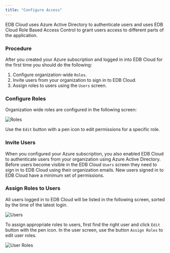 ```yaml
---
title: "Configure Access"
---
```


<div id="configure_access" class="registered_link"></div>

EDB Cloud uses Azure Active Directory to authenticate users and uses EDB Cloud Role Based Access Control to grant users access to different parts of the application.

### Procedure

After you created your Azure subscription and logged in into EDB Cloud for the first time you should do the following:

1. Configure organization-wide `Roles`.
2. Invite users from your organization to sign in to EDB Cloud.
3. Assign roles to users using the `Users` screen.


### Configure Roles

Organization wide roles are configured in the following screen:

![Roles](images/roles.png "organization roles")


Use the `Edit` button with a pen icon to edit permissions for a specific role.


### Invite Users

When you configured your Azure subscription, you also enabled EDB Cloud to authenticate users from your organization using Azure Active Directory. Before users become visible in the EDB Cloud `Users` screen they need to sign in to EDB Cloud using their organization emails. New users signed in to EDB Cloud have a minimum set of permissions.


### Assign Roles to Users

All users logged in to EDB Cloud will be listed in the following screen, sorted by the time of the latest login.

![Users](images/users.png "list users")

To assign appropriate roles to users, first find the right user and click `Edit` button with the pen icon. In the user screen, use the button `Assign Roles` to edit user roles.

![User Roles](images/edit-user-roles.png "edit user roles")

